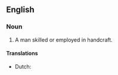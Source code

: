 ==English==

===Noun===
{{en-noun|head=[[handi]]-[[craftsman]]|handi-craftsmen}}

# A man skilled or employed in handcraft.
#: {{rfquotek|Francis Bacon}}

====Translations====
{{trans-top|man skilled or employed in handicraft}}
* Dutch: {{t+|nl|ambachtsman|m}}
{{trans-mid}}
{{trans-bottom}}